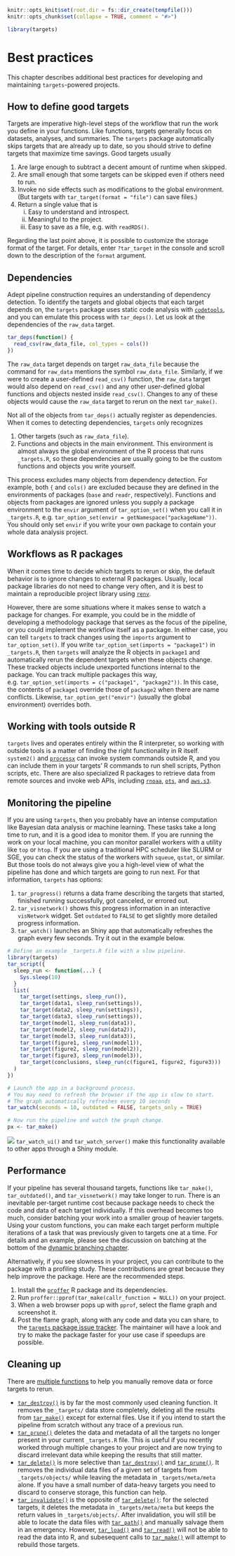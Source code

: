 ```r
knitr::opts_knit$set(root.dir = fs::dir_create(tempfile()))
knitr::opts_chunk$set(collapse = TRUE, comment = "#>")
```

```r
library(targets)
```

# Best practices {#practices}

This chapter describes additional best practices for developing and maintaining `targets`-powered projects.

## How to define good targets

Targets are imperative high-level steps of the workflow that run the work you define in your functions. Like functions, targets generally focus on datasets, analyses, and summaries. The `targets` package automatically skips targets that are already up to date, so you should strive to define targets that maximize time savings. Good targets usually

1. Are large enough to subtract a decent amount of runtime when skipped.
1. Are small enough that some targets can be skipped even if others need to run.
1. Invoke no side effects such as modifications to the global environment. (But targets with `tar_target(format = "file")` can save files.)
1. Return a single value that is
    i. Easy to understand and introspect.
    i. Meaningful to the project.
    i. Easy to save as a file, e.g. with `readRDS()`.

Regarding the last point above, it is possible to customize the storage format of the target. For details, enter `?tar_target` in the console and scroll down to the description of the `format` argument.

## Dependencies

Adept pipeline construction requires an understanding of dependency detection. To identify the targets and global objects that each target depends on, the `targets` package uses static code analysis with [`codetools`](https://CRAN.R-project.org/package=codetools), and you can emulate this process with `tar_deps()`. Let us look at the dependencies of the `raw_data` target.

```r
tar_deps(function() {
  read_csv(raw_data_file, col_types = cols())
})
```

The `raw_data` target depends on target `raw_data_file` because the command for `raw_data` mentions the symbol `raw_data_file`. Similarly, if we were to create a user-defined `read_csv()` function, the `raw_data` target would also depend on `read_csv()` and any other user-defined global functions and objects nested inside `read_csv()`. Changes to any of these objects would cause the `raw_data` target to rerun on the next `tar_make()`.

Not all of the objects from `tar_deps()` actually register as dependencies. When it comes to detecting dependencies, `targets` only recognizes

1. Other targets (such as `raw_data_file`).
1. Functions and objects in the main environment. This environment is almost always the global environment of the R process that runs `_targets.R`, so these dependencies are usually going to be the custom functions and objects you write yourself.

This process excludes many objects from dependency detection. For example, both `{` and `cols()` are excluded because they are defined in the environments of packages (`base` and `readr`, respectively). Functions and objects from packages are ignored unless you supply a package environment to the `envir` argument of `tar_option_set()` when you call it in `_targets.R`, e.g. `tar_option_set(envir = getNamespace("packageName"))`. You should only set `envir` if you write your own package to contain your whole data analysis project.

## Workflows as R packages

When it comes time to decide which targets to rerun or skip, the default behavior is to ignore changes to external R packages. Usually, local package libraries do not need to change very often, and it is best to maintain a reproducible project library using [`renv`](https://rstudio.github.io/renv/articles/renv.html).

However, there are some situations where it makes sense to watch a package for changes. For example, you could be in the middle of developing a methodology package that serves as the focus of the pipeline, or you could implement the workflow itself as a package. In either case, you can tell `targets` to track changes using the `imports` argument to `tar_option_set()`. If you write `tar_option_set(imports = "package1")` in `_targets.R`, then `targets` will analyze the R objects in `package1` and automatically rerun the dependent targets when these objects change. These tracked objects include unexported functions internal to the package. You can track multiple packages this way, e.g. `tar_option_set(imports = c("package1", "package2"))`. In this case, the contents of `package1` override those of `package2` when there are name conflicts. Likewise, `tar_option_get("envir")` (usually the global environment) overrides both.

## Working with tools outside R

`targets` lives and operates entirely within the R interpreter, so working with outside tools is a matter of finding the right functionality in R itself. `system2()` and [`processx`](https://processx.r-lib.org) can invoke system commands outside R, and you can include them in your targets' R commands to run shell scripts, Python scripts, etc. There are also specialized R packages to retrieve data from remote sources and invoke web APIs, including [`rnoaa`](https://github.com/ropensci/rnoaa), [`ots`](https://github.com/ropensci/ots), and [`aws.s3`](https://github.com/cloudyr/aws.s3).

## Monitoring the pipeline

If you are using `targets`, then you probably have an intense computation like Bayesian data analysis or machine learning. These tasks take a long time to run, and it is a good idea to monitor them. If you are running the work on your local machine, you can monitor parallel workers with a utility like `top` or `htop`. If you are using a traditional HPC scheduler like SLURM or SGE, you can check the status of the workers with `squeue`, `qstat`, or similar. But those tools do not always give you a high-level view of what the pipeline has done and which targets are going to run next. For that information, `targets` has options:

1. `tar_progress()` returns a data frame describing the targets that started, finished running successfully, got canceled, or errored out.
1. `tar_visnetwork()` shows this progress information in an interactive `visNetwork` widget. Set `outdated` to `FALSE` to get slightly more detailed progress information.
1. `tar_watch()` launches an Shiny app that automatically refreshes the graph every few seconds. Try it out in the example below.

```r
# Define an example _targets.R file with a slow pipeline.
library(targets)
tar_script({
  sleep_run <- function(...) {
    Sys.sleep(10)
  }
  list(
    tar_target(settings, sleep_run()),
    tar_target(data1, sleep_run(settings)),
    tar_target(data2, sleep_run(settings)),
    tar_target(data3, sleep_run(settings)),
    tar_target(model1, sleep_run(data1)),
    tar_target(model2, sleep_run(data2)),
    tar_target(model3, sleep_run(data3)),
    tar_target(figure1, sleep_run(model1)),
    tar_target(figure2, sleep_run(model2)),
    tar_target(figure3, sleep_run(model3)),
    tar_target(conclusions, sleep_run(c(figure1, figure2, figure3)))
  )
})

# Launch the app in a background process.
# You may need to refresh the browser if the app is slow to start.
# The graph automatically refreshes every 10 seconds
tar_watch(seconds = 10, outdated = FALSE, targets_only = TRUE)

# Now run the pipeline and watch the graph change.
px <- tar_make()
```

![](./man/figures/tar_watch.png)
`tar_watch_ui()` and `tar_watch_server()` make this functionality available to other apps through a Shiny module.


## Performance

If your pipeline has several thousand targets, functions like `tar_make()`, `tar_outdated()`, and `tar_visnetwork()` may take longer to run. There is an inevitable per-target runtime cost because package needs to check the code and data of each target individually. If this overhead becomes too much, consider batching your work into a smaller group of heavier targets. Using your custom functions, you can make each target perform multiple iterations of a task that was previously given to targets one at a time. For details and an example, please see the discussion on batching at the bottom of the [dynamic branching chapter](#dynamic).

Alternatively, if you see slowness in your project, you can contribute to the package with a profiling study. These contributions are great because they help improve the package. Here are the recommended steps.

1. Install the [`proffer`](https://github.com/r-prof/proffer) R package and its dependencies.
1. Run `proffer::pprof(tar_make(callr_function = NULL))` on your project.
1. When a web browser pops up with `pprof`, select the flame graph and screenshot it.
1. Post the flame graph, along with any code and data you can share, to the [`targets` package issue tracker](https://github.com/wlandau/targets/issues). The maintainer will have a look and try to make the package faster for your use case if speedups are possible.

## Cleaning up

There are [multiple functions](https://wlandau.github.io/targets/reference/index.html#section-clean) to help you manually remove data or force targets to rerun.

* [`tar_destroy()`](https://wlandau.github.io/targets/reference/tar_destroy.html) is by far the most commonly used cleaning function. It removes the `_targets/` data store completely, deleting all the results from [`tar_make()`](https://wlandau.github.io/targets/reference/tar_make.html) except for external files. Use it if you intend to start the pipeline from scratch without any trace of a previous run.
* [`tar_prune()`](https://wlandau.github.io/targets/reference/tar_prune.html) deletes the data and metadata of all the targets no longer present in your current `_targets.R` file. This is useful if you recently worked through multiple changes to your project and are now trying to discard irrelevant data while keeping the results that still matter.
* [`tar_delete()`](https://wlandau.github.io/targets/reference/tar_delete.html) is more selective than [`tar_destroy()`](https://wlandau.github.io/targets/reference/tar_destroy.html) and [`tar_prune()`](https://wlandau.github.io/targets/reference/tar_prune.html). It removes the individual data files of a given set of targets from `_targets/objects/` while leaving the metadata in `_targets/meta/meta` alone. If you have a small number of data-heavy targets you need to discard to conserve storage, this function can help.
* [`tar_invalidate()`](https://wlandau.github.io/targets/reference/tar_invalidate.html) is the opposite of [`tar_delete()`](https://wlandau.github.io/targets/reference/tar_delete.html): for the selected targets, it deletes the metadata in `_targets/meta/meta` but keeps the return values in `_targets/objects/`. After invalidation, you will still be able to locate the data files with [`tar_path()`](https://wlandau.github.io/targets/reference/tar_path.html) and manually salvage them in an emergency. However, [`tar_load()`](https://wlandau.github.io/targets/reference/tar_load.html) and [`tar_read()`](https://wlandau.github.io/targets/reference/tar_read.html) will not be able to read the data into R, and subesequent calls to [`tar_make()`](https://wlandau.github.io/targets/reference/tar_make.html) will attempt to rebuild those targets.

